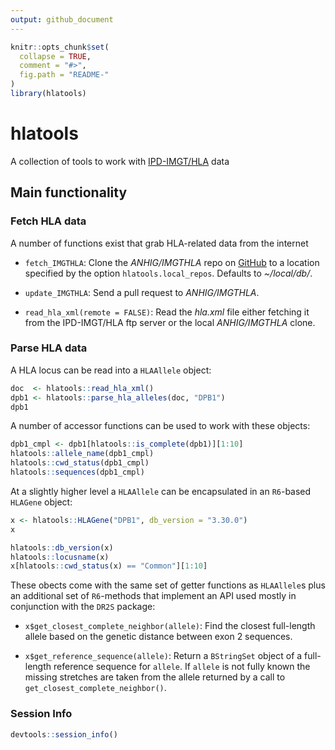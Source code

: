 ```yaml
---
output: github_document
---
```


<!-- README.md is generated from README.Rmd. Please edit that file -->

```r
knitr::opts_chunk$set(
  collapse = TRUE,
  comment = "#>",
  fig.path = "README-"
)
library(hlatools)
```

# hlatools

A collection of tools to work with [IPD-IMGT/HLA](https://www.ebi.ac.uk/ipd/imgt/hla/) data

## Main functionality

### Fetch HLA data

A number of functions exist that grab HLA-related data from the internet

* `fetch_IMGTHLA`: Clone the _ANHIG/IMGTHLA_ repo on [GitHub](https://github.com/ANHIG/IMGTHLA) to a location specified by the option `hlatools.local_repos`. Defaults to _~/local/db/_.

* `update_IMGTHLA`: Send a pull request to _ANHIG/IMGTHLA_.

* `read_hla_xml(remote = FALSE)`: Read the _hla.xml_ file either fetching it from the IPD-IMGT/HLA ftp server or the local _ANHIG/IMGTHLA_ clone.

### Parse HLA data

A HLA locus can be read into a `HLAAllele` object:

```r
doc  <- hlatools::read_hla_xml()
dpb1 <- hlatools::parse_hla_alleles(doc, "DPB1")
dpb1
```

A number of accessor functions can be used to work with these objects:

```r
dpb1_cmpl <- dpb1[hlatools::is_complete(dpb1)][1:10]
hlatools::allele_name(dpb1_cmpl)
hlatools::cwd_status(dpb1_cmpl)
hlatools::sequences(dpb1_cmpl)
```

At a slightly higher level a `HLAAllele` can be encapsulated in an `R6`-based `HLAGene` object:

```r
x <- hlatools::HLAGene("DPB1", db_version = "3.30.0")
x

hlatools::db_version(x)
hlatools::locusname(x)
x[hlatools::cwd_status(x) == "Common"][1:10]
```

These obects come with the same set of getter functions as `HLAAllele`s plus an additional set of `R6`-methods that implement an API used mostly in conjunction with the `DR2S` package:

* `x$get_closest_complete_neighbor(allele)`: Find the closest full-length allele based on the genetic distance between exon 2 sequences.

* `x$get_reference_sequence(allele)`: Return a `BStringSet` object of a full-length reference sequence for `allele`. If `allele` is not fully known the missing stretches are taken from the allele returned by a call to `get_closest_complete_neighbor()`.

### Session Info

```r
devtools::session_info()
```


